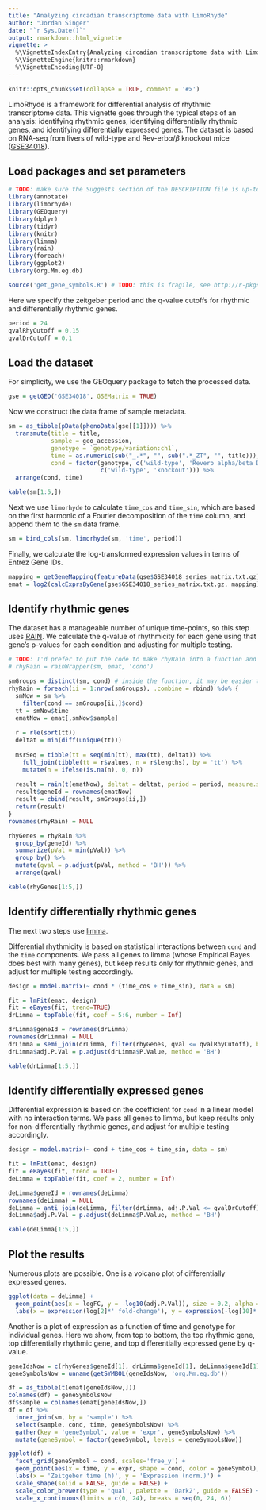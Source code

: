 ```yaml
---
title: "Analyzing circadian transcriptome data with LimoRhyde"
author: "Jordan Singer"
date: "`r Sys.Date()`"
output: rmarkdown::html_vignette
vignette: >
  %\VignetteIndexEntry{Analyzing circadian transcriptome data with LimoRhyde}
  %\VignetteEngine{knitr::rmarkdown}
  %\VignetteEncoding{UTF-8}
---
```


```r
knitr::opts_chunk$set(collapse = TRUE, comment = '#>')
```

LimoRhyde is a framework for differential analysis of rhythmic transcriptome data. This vignette goes through the typical steps of an analysis: identifying rhythmic genes, identifying differentially rhythmic genes, and identifying differentially expressed genes. The dataset is based on RNA-seq from livers of wild-type and Rev-erb$\alpha/\beta$ knockout mice ([GSE34018](https://www.ncbi.nlm.nih.gov/geo/query/acc.cgi?acc=GSE34018)).

## Load packages and set parameters

```r
# TODO: make sure the Suggests section of the DESCRIPTION file is up-to-date
library(annotate)
library(limorhyde)
library(GEOquery)
library(dplyr)
library(tidyr)
library(knitr)
library(limma)
library(rain)
library(foreach)
library(ggplot2)
library(org.Mm.eg.db)

source('get_gene_symbols.R') # TODO: this is fragile, see http://r-pkgs.had.co.nz/data.html#data-extdata for a better way
```

Here we specify the zeitgeber period and the q-value cutoffs for rhythmic and differentially rhythmic genes.
```r
period = 24
qvalRhyCutoff = 0.15
qvalDrCutoff = 0.1
```

## Load the dataset

For simplicity, we use the GEOquery package to fetch the processed data.
```r
gse = getGEO('GSE34018', GSEMatrix = TRUE)
```

Now we construct the data frame of sample metadata.
```r
sm = as_tibble(pData(phenoData(gse[[1]]))) %>%
  transmute(title = title,
            sample = geo_accession,
            genotype = `genotype/variation:ch1`,
            time = as.numeric(sub("_.*", "", sub(".*_ZT", "", title))),
            cond = factor(genotype, c('wild-type', 'Reverb alpha/beta DKO'),
                          c('wild-type', 'knockout'))) %>%
  arrange(cond, time)

kable(sm[1:5,])
```

Next we use `limorhyde` to calculate `time_cos` and `time_sin`, which are based on the first harmonic of a Fourier decomposition of the `time` column, and append them to the `sm` data frame.
```r
sm = bind_cols(sm, limorhyde(sm, 'time', period))
```

Finally, we calculate the log-transformed expression values in terms of Entrez Gene IDs.
```r
mapping = getGeneMapping(featureData(gse$GSE34018_series_matrix.txt.gz))
emat = log2(calcExprsByGene(gse$GSE34018_series_matrix.txt.gz, mapping))[,sm$sample]
```

## Identify rhythmic genes

The dataset has a manageable number of unique time-points, so this step uses [RAIN](https://doi.org/doi:10.18129/B9.bioc.rain). We calculate the q-value of rhythmicity for each gene using that gene's p-values for each condition and adjusting for multiple testing.
```r
# TODO: I'd prefer to put the code to make rhyRain into a function and move the function to the script currently called get_gene_symbols.R (the script should probably be renamed to something like vignette_functions.R)
# rhyRain = rainWrapper(sm, emat, 'cond')

smGroups = distinct(sm, cond) # inside the function, it may be easier to use unique instead of distinct
rhyRain = foreach(ii = 1:nrow(smGroups), .combine = rbind) %do% {
  smNow = sm %>%
    filter(cond == smGroups[ii,]$cond)
  tt = smNow$time
  ematNow = emat[,smNow$sample]
  
  r = rle(sort(tt))
  deltat = min(diff(unique(tt)))
  
  msrSeq = tibble(tt = seq(min(tt), max(tt), deltat)) %>%
    full_join(tibble(tt = r$values, n = r$lengths), by = 'tt') %>%
    mutate(n = ifelse(is.na(n), 0, n))
  
  result = rain(t(ematNow), deltat = deltat, period = period, measure.sequence = msrSeq$n)
  result$geneId = rownames(ematNow)
  result = cbind(result, smGroups[ii,])
  return(result)
}
rownames(rhyRain) = NULL

rhyGenes = rhyRain %>%
  group_by(geneId) %>%
  summarize(pVal = min(pVal)) %>%
  group_by() %>%
  mutate(qval = p.adjust(pVal, method = 'BH')) %>%
  arrange(qval)

kable(rhyGenes[1:5,])
```

## Identify differentially rhythmic genes

The next two steps use [limma](https://doi.org/doi:10.18129/B9.bioc.limma).

Differential rhythmicity is based on statistical interactions between `cond` and the `time` components. We pass all genes to limma (whose Empirical Bayes does best with many genes), but keep results only for rhythmic genes, and adjust for multiple testing accordingly.
```r
design = model.matrix(~ cond * (time_cos + time_sin), data = sm)

fit = lmFit(emat, design)
fit = eBayes(fit, trend=TRUE)
drLimma = topTable(fit, coef = 5:6, number = Inf)

drLimma$geneId = rownames(drLimma)
rownames(drLimma) = NULL
drLimma = semi_join(drLimma, filter(rhyGenes, qval <= qvalRhyCutoff), by = 'geneId')
drLimma$adj.P.Val = p.adjust(drLimma$P.Value, method = 'BH')

kable(drLimma[1:5,])
```

## Identify differentially expressed genes

Differential expression is based on the coefficient for `cond` in a linear model with no interaction terms. We pass all genes to limma, but keep results only for non-differentially rhythmic genes, and adjust for multiple testing accordingly.
```r
design = model.matrix(~ cond + time_cos + time_sin, data = sm)

fit = lmFit(emat, design)
fit = eBayes(fit, trend = TRUE)
deLimma = topTable(fit, coef = 2, number = Inf)

deLimma$geneId = rownames(deLimma)
rownames(deLimma) = NULL
deLimma = anti_join(deLimma, filter(drLimma, adj.P.Val <= qvalDrCutoff), by = 'geneId')
deLimma$adj.P.Val = p.adjust(deLimma$P.Value, method = 'BH')

kable(deLimma[1:5,])
```

## Plot the results

Numerous plots are possible. One is a volcano plot of differentially expressed genes.
```r
ggplot(data = deLimma) +
  geom_point(aes(x = logFC, y = -log10(adj.P.Val)), size = 0.2, alpha = 0.5) +
  labs(x = expression(log[2]*' fold-change'), y = expression(-log[10]*' '*q[DE]))
```

Another is a plot of expression as a function of time and genotype for individual genes. Here we show, from top to bottom, the top rhythmic gene, top differentially rhythmic gene, and top differentially expressed gene by q-value.
```r
geneIdsNow = c(rhyGenes$geneId[1], drLimma$geneId[1], deLimma$geneId[1])
geneSymbolsNow = unname(getSYMBOL(geneIdsNow, 'org.Mm.eg.db'))

df = as_tibble(t(emat[geneIdsNow,]))
colnames(df) = geneSymbolsNow
df$sample = colnames(emat[geneIdsNow,])
df = df %>%
  inner_join(sm, by = 'sample') %>%
  select(sample, cond, time, geneSymbolsNow) %>%
  gather(key = 'geneSymbol', value = 'expr', geneSymbolsNow) %>%
  mutate(geneSymbol = factor(geneSymbol, levels = geneSymbolsNow))

ggplot(df) +
  facet_grid(geneSymbol ~ cond, scales='free_y') +
  geom_point(aes(x = time, y = expr, shape = cond, color = geneSymbol), size = 2) +
  labs(x = 'Zeitgeber time (h)', y = 'Expression (norm.)') +
  scale_shape(solid = FALSE, guide = FALSE) +
  scale_color_brewer(type = 'qual', palette = 'Dark2', guide = FALSE) +
  scale_x_continuous(limits = c(0, 24), breaks = seq(0, 24, 6))
```
